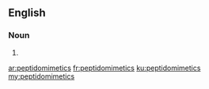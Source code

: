 ==English==

===Noun===
{{head|en|plural}}

# {{plural of|peptidomimetic|lang=en}}

[[ar:peptidomimetics]]
[[fr:peptidomimetics]]
[[ku:peptidomimetics]]
[[my:peptidomimetics]]